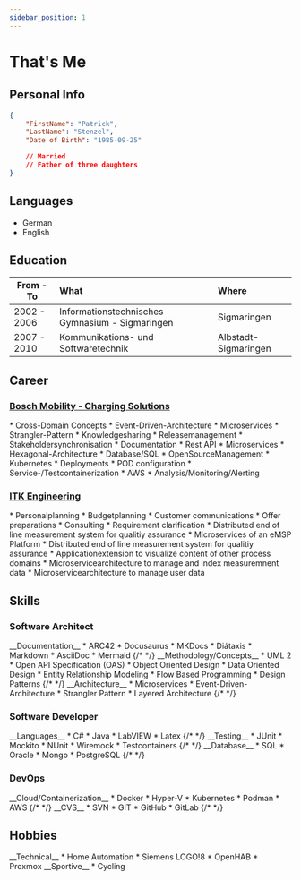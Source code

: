 ```yaml
---
sidebar_position: 1
---
```


# That's Me

## Personal Info
``` json
{
    "FirstName": "Patrick",
    "LastName": "Stenzel",
    "Date of Birth": "1985-09-25"

    // Married
    // Father of three daughters
}
```
## Languages
* German
* English

## Education
| **From - To** | **What**                                         | **Where**             |
|---------------|:-------------------------------------------------|:----------------------|
| 2002 - 2006   | Informationstechnisches Gymnasium - Sigmaringen  | Sigmaringen           |
| 2007 - 2010   | Kommunikations- und Softwaretechnik              | Albstadt-Sigmaringen  |

## Career
### [Bosch Mobility - Charging Solutions](https://www.bosch.de/)


<Timeline variant="success-dark" horizontal>
  <TimelineItem variant='success' align='right' >
    <TimelineCareerHeaderItem icon='fa-compass-drafting' position='Solution Architect' location='Feuerbach' employeer='Bosch Mobility GmbH' fromDate='06.2024'/>
    * Cross-Domain Concepts
    * Event-Driven-Architecture
    * Microservices
    * Strangler-Pattern
    * Knowledgesharing
    * Releasemanagement
    * Stakeholdersynchronisation
    * Documentation
  </TimelineItem>

  <TimelineItem variant='success' align='left' >
    <TimelineCareerHeaderItem icon='fa-code' position='Software Developer' location='Feuerbach' employeer='Bosch Mobility GmbH' fromDate='10.2022' />
    * Rest API
    * Microservices
    * Hexagonal-Architecture
    * Database/SQL
    * OpenSourceManagement
  </TimelineItem>

  <TimelineItem variant='success' align='right' >
    <TimelineCareerHeaderItem icon='fa-terminal' position='DevOps' location='Feuerbach' employeer='Bosch Mobility GmbH' fromDate='10.2022'/>
    * Kubernetes
      * Deployments
      * POD configuration
    * Service-/Testcontainerization
    * AWS
    * Analysis/Monitoring/Alerting
  </TimelineItem>
</Timeline>

### [ITK Engineering](https://www.itk-engineering.de/)

<Timeline variant="info-light" horizontal>
  <TimelineItem variant='info' align='left' >
    <TimelineCareerHeaderItem icon='fa-chart-pie' position='Technical Projectlead' location='Rülzheim' employeer='ITK Engineering GmbH' fromDate='03.2017' toDate='10.2022' />
    * Personalplanning
    * Budgetplanning
    * Customer communications
  </TimelineItem>
  <TimelineItem variant='info' align='right' >
    <TimelineCareerHeaderItem icon='fa-comments-dollar' position='Sales Support' location='Rülzheim' employeer='ITK Engineering GmbH' fromDate='03.2017' toDate='10.2022' />
    * Offer preparations
    * Consulting
    * Requirement clarification
  </TimelineItem>
  <TimelineItem variant='info' align='left' >
    <TimelineCareerHeaderItem icon='fa-code' position='Solution Architect' location='Rülzheim' employeer='ITK Engineering GmbH' fromDate='11.2015' toDate='10.2022' />
    * Distributed end of line measurement system for qualitiy assurance
  </TimelineItem>
  <TimelineItem variant='info' align='right' >
    <TimelineCareerHeaderItem icon='fa-code' position='Software Developer' location='Rülzheim' employeer='ITK Engineering GmbH' fromDate='08.2012' toDate='10.2022' />
    * Microservices of an eMSP Platform
    * Distributed end of line measurement system for qualitiy assurance
    * Applicationextension to visualize content of other process domains
    * Microservicearchitecture to manage and index measuremnent data
    * Microservicearchitecture to manage user data
  </TimelineItem>

</Timeline>


## Skills

### Software Architect
<Columns>
  <Column className='text--left'>
    <Card shadow='tl'>
        <CardHeader>
        <FAIcon icon="fa-solid fa-pen" size="2x" /> __Documentation__
        </CardHeader>
        <CardBody>
            * ARC42
            * Docusaurus
            * MKDocs
            * Diátaxis
            * Markdown
            * AsciiDoc
            * Mermaid
        </CardBody>
        <CardFooter>
        {/* <!-- <button className='button button--secondary button--block'>See All</button> --> */}
        </CardFooter>
    </Card>
  </Column>
  <Column className='text--justify'>
    <Card shadow='tl'>
        <CardHeader>
        <FAIcon icon="fa-solid fa-compass-drafting" size="2x" /> __Methodology/Concepts__
        </CardHeader>
        <CardBody>
            * UML 2
            * Open API Specification (OAS)
            * Object Oriented Design
            * Data Oriented Design
            * Entity Relationship Modeling
            * Flow Based Programming
            * Design Patterns
        </CardBody>
        <CardFooter>
        {/* <!-- <button className='button button--secondary button--block'>See All</button> --> */}
        </CardFooter>
    </Card>
  </Column>
  <Column className='text--justify'>
    <Card shadow='tl'>
        <CardHeader>
        <FAIcon icon="fa-solid fa-trowel-bricks" size="2x" /> __Architecture__
        </CardHeader>
        <CardBody>
            * Microservices
            * Event-Driven-Architecture
            * Strangler Pattern
            * Layered Architecture
        </CardBody>
        <CardFooter>
        {/* <!-- <button className='button button--secondary button--block'>See All</button> --> */}
        </CardFooter>
    </Card>
  </Column>
</Columns>
<br/>

### Software Developer
<Columns>
  <Column className='text--left'>
    <Card shadow='tl'>
        <CardHeader>
        <FAIcon icon="fa-solid fa-code" size="2x" /> __Languages__
        </CardHeader>
        <CardBody>
            * C#
            * Java
            * LabVIEW
            * Latex
        </CardBody>
        <CardFooter>
        {/* <!-- <button className='button button--secondary button--block'>See All</button> --> */}
        </CardFooter>
    </Card>
  </Column>
  <Column className='text--justify'>
    <Card shadow='tl'>
        <CardHeader>
        <FAIcon icon="fa-solid fa-flask" size="2x" /> __Testing__
        </CardHeader>
        <CardBody>
            * JUnit
            * Mockito
            * NUnit
            * Wiremock
            * Testcontainers
        </CardBody>
        <CardFooter>
        {/* <!-- <button className='button button--secondary button--block'>See All</button> --> */}
        </CardFooter>
    </Card>
  </Column>
  <Column className='text--justify'>
    <Card shadow='tl'>
        <CardHeader>
        <FAIcon icon="fa-solid fa-database" size="2x" /> __Database__
        </CardHeader>
        <CardBody>
            * SQL
            * Oracle
            * Mongo
            * PostgreSQL
        </CardBody>
        <CardFooter>
        {/* <!-- <button className='button button--secondary button--block'>See All</button> --> */}
        </CardFooter>
    </Card>
  </Column>
</Columns>

<br/>

### DevOps
<Columns>
  <Column className='text--left'>
    <Card shadow='tl'>
        <CardHeader>
        <FAIcon icon="fa-solid fa-cloud" size="2x" /> __Cloud/Containerization__
        </CardHeader>
        <CardBody>
            * Docker
            * Hyper-V
            * Kubernetes
            * Podman
            * AWS
        </CardBody>
        <CardFooter>
        {/* <!-- <button className='button button--secondary button--block'>See All</button> --> */}
        </CardFooter>
    </Card>
  </Column>
  <Column className='text--justify'>
      <Card shadow='tl'>
        <CardHeader>
        <FAIcon icon="fa-solid fa-code-merge" size="2x" /> __CVS__
        </CardHeader>
        <CardBody>
            * SVN
            * GIT
              * GitHub
              * GitLab
        </CardBody>
        <CardFooter>
        {/* <!-- <button className='button button--secondary button--block'>See All</button> --> */}
        </CardFooter>
    </Card>
  </Column>
  <Column className='text--justify' />
</Columns>

## Hobbies

<Columns>
  <Column>
    <Card shadow='tl'>
      <CardHeader>
        <FAIcon icon='fa-solid fa-gears' size="2x" /> __Technical__
      </CardHeader>
      <CardBody>
        * Home Automation
          * Siemens LOGO!8
          * OpenHAB
        * Proxmox
      </CardBody>
    </Card>
  </Column>
  <Column>
      <Card shadow='tl'>
      <CardHeader>
        <FAIcon icon='fa-solid fa-person-biking' size="2x" /> __Sportive__
      </CardHeader>
      <CardBody>
        * Cycling
      </CardBody>
      </Card>
  </Column>
  <Column />
</Columns>
